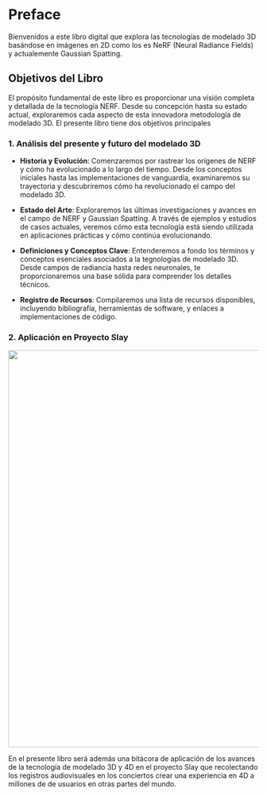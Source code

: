 # Preface {.unnumbered}

Bienvenidos a este libro digital que explora las tecnologías de modelado 3D basándose en imágenes en 2D como los es NeRF (Neural Radiance Fields) y actualemente Gaussian Spatting.

## Objetivos del Libro

El propósito fundamental de este libro es proporcionar una visión completa y detallada de la tecnología NERF. Desde su concepción hasta su estado actual, exploraremos cada aspecto de esta innovadora metodología de modelado 3D. El presente libro tiene dos objetivos principales

### 1. Análisis del presente y futuro del modelado 3D

-   **Historia y Evolución**: Comenzaremos por rastrear los orígenes de NERF y cómo ha evolucionado a lo largo del tiempo. Desde los conceptos iniciales hasta las implementaciones de vanguardia, examinaremos su trayectoria y descubriremos cómo ha revolucionado el campo del modelado 3D.

-   **Estado del Arte**: Exploraremos las últimas investigaciones y avances en el campo de NERF y Gaussian Spatting. A través de ejemplos y estudios de casos actuales, veremos cómo esta tecnología está siendo utilizada en aplicaciones prácticas y cómo continúa evolucionando.

-   **Definiciones y Conceptos Clave**: Entenderemos a fondo los términos y conceptos esenciales asociados a la tegnologías de modelado 3D. Desde campos de radiancia hasta redes neuronales, te proporcionaremos una base sólida para comprender los detalles técnicos.

-   **Registro de Recursos**: Compilaremos una lista de recursos disponibles, incluyendo bibliografía, herramientas de software, y enlaces a implementaciones de código.

### 2. Aplicación en Proyecto Slay

![](images/b3-hero.png){fig-align="center" width="800"}

En el presente libro será además una bitácora de aplicación de los avances de la tecnología de modelado 3D y 4D en el proyecto Slay que recolectando los registros audiovisuales en los conciertos crear una experiencia en 4D a millones de de usuarios en otras partes del mundo.
